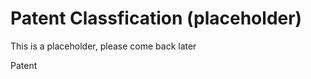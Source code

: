 # Patent Classfication (placeholder) {#classification}
\index{classification}

This is a placeholder, please come back later

Patent
